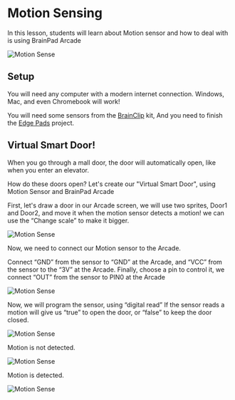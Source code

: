 # Motion Sensing

In this lesson, students will learn about Motion sensor and how to deal with is using BrainPad Arcade

![Motion Sense](pathname:///img/res/arcade/motion-sense.gif)

## Setup

You will need any computer with a modern internet connection. Windows, Mac, and even Chromebook will work!

You will need some sensors from the [BrainClip](../../catalog/brainclip) kit, And you need to finish the [Edge Pads](/docs/resources/lessons/edge-pads) project.

## Virtual Smart Door!

When you go through a mall door, the door will automatically open, like when you enter an elevator.

How do these doors open? Let's create our "Virtual Smart Door", using Motion Sensor and BrainPad Arcade

First, let's draw a door in our Arcade screen, we will use two sprites, Door1 and Door2, and move it when the motion sensor detects a motion! we can use the “Change scale” to make it bigger.

![Motion Sense](pathname:///img/res/arcade/sm_3.png)

Now, we need to connect our Motion sensor to the Arcade.

Connect “GND” from the sensor to “GND” at the Arcade, and “VCC” from the sensor to the “3V” at the Arcade.
Finally, choose a pin to control it, we connect “OUT” from the sensor to PIN0 at the Arcade

![Motion Sense](pathname:///img/res/arcade/sm_4.png)

Now, we will program the sensor, using “digital read” If the sensor reads a motion will give us “true” to open the door, or “false” to keep the door closed.

![Motion Sense](pathname:///img/res/arcade/sm_5.png)

Motion is not detected.

![Motion Sense](pathname:///img/res/arcade/sm_6.jpg)

Motion is detected.

![Motion Sense](pathname:///img/res/arcade/sm_7.jpg)


